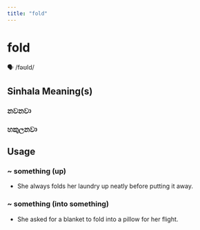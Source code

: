 ```yaml
---
title: "fold"
---
```


# fold

🗣️ /fəʊld/

## Sinhala Meaning(s)

### නවනවා
### හකුලනවා

## Usage

### ~ something (up)

- She always folds her laundry up neatly before putting it away.


### ~ something (into something)

- She asked for a blanket to fold into a pillow for her flight.

